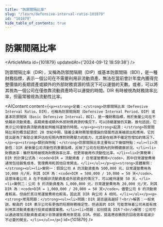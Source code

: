 ```yaml
---
title: "防禦間隔比率"
slug: "/learn/defensive-interval-ratio-101879"
id: "101879"
hide_table_of_contents: true
---
```



# 防禦間隔比率

<ArticleMeta id={101879} updatedAt={'2024-09-12 18:59:38'} />
<div className='border-solid border-b border-t-0 my-4 border-[var(--ifm-color-gray-300)]' />

防禦間隔比率（DIR），又稱為防禦間隔期（DIP）或基本防禦間隔（BDI），是一種財務指標，表示一個公司在不需要利用非流動資產、無法在當前會計年度內獲得完整價值的長期資產或額外的外部財務資源的情況下可以運營的天數。或者，可以將其視為一個公司在僅依靠流動資產時可以運營的時間。DIR 有時被視為財務效率比率，但最常被視為流動性比率。

<AIContent content={`<p><strong>定義：</strong>防禦間隔比率（Defensive Interval Ratio，DIR），也稱為防禦間隔期（Defensive Interval Period，DIP）或基本防禦間隔（Basic Defensive Interval，BDI），是一種財務指標，用於衡量公司在不依賴非流動資產、長期資產或額外外部財務資源的情況下，可以持續運營的天數。換句話説，它表示公司僅依靠流動資產能夠維持運營的時間。</p><p><strong>起源：</strong>防禦間隔比率的概念起源於 20 世紀中期，隨着企業財務管理理論的發展而逐漸被提出和應用。它的提出是為了幫助企業評估在短期內應對財務壓力的能力，尤其是在經濟不確定性增加的情況下。</p><p><strong>類別與特點：</strong>防禦間隔比率主要有以下幾個特點：<ul><li>流動性：DIR 是衡量公司流動性的重要指標，反映了公司在短期內的財務健康狀況。</li><li>財務效率：雖然有時被視為財務效率比率，但更常被用作流動性比率。</li><li>計算簡單：DIR 的計算公式為：<code>DIR = 流動資產 / 日常運營費用</code>，其中日常運營費用通常包括銷售成本、管理費用和其他日常開支。</li></ul></p><p><strong>具體案例：</strong><ol><li>案例一：假設公司 A 的流動資產為 500,000 元，日常運營費用為 10,000 元/天，則其 DIR 為：<code>DIR = 500,000 / 10,000 = 50 天</code>。這意味着公司 A 在不依賴非流動資產或外部資金的情況下，可以維持運營 50 天。</li><li>案例二：公司 B 的流動資產為 1,000,000 元，日常運營費用為 20,000 元/天，則其 DIR 為：<code>DIR = 1,000,000 / 20,000 = 50 天</code>。儘管公司 B 的流動資產較高，但由於其日常運營費用也較高，因此其 DIR 與公司 A 相同。</li></ol></p><p><strong>常見問題：</strong><ul><li>問題：DIR 是否越高越好？<br/>解答：一般來説，較高的 DIR 表示公司有更強的短期財務穩定性，但過高的 DIR 可能意味着公司未能有效利用其流動資產進行投資或擴展業務。</li><li>問題：如何提高 DIR？<br/>解答：公司可以通過增加流動資產或減少日常運營費用來提高 DIR。例如，提高應收賬款的回收效率或減少不必要的開支。</li></ul></p>`} id={101879} />
